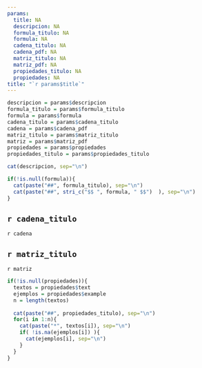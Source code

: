 ---
params:
  title: NA
  descripcion: NA
  formula_titulo: NA
  formula: NA
  cadena_titulo: NA
  cadena_pdf: NA
  matriz_titulo: NA
  matriz_pdf: NA
  propiedades_titulo: NA
  propiedades: NA
title: "`r params$title`"
---

```{r, echo = FALSE}

descripcion = params$descripcion
formula_titulo = params$formula_titulo
formula = params$formula
cadena_titulo = params$cadena_titulo
cadena = params$cadena_pdf
matriz_titulo = params$matriz_titulo
matriz = params$matriz_pdf
propiedades = params$propiedades
propiedades_titulo = params$propiedades_titulo

```


```{r, code1, results = "asis", echo = FALSE}

cat(descripcion, sep="\n")

if(!is.null(formula)){
  cat(paste("##", formula_titulo), sep="\n")
  cat(paste("##", stri_c("$$ ", formula, " $$")  ), sep="\n")
}

```

## `r cadena_titulo`

`r cadena`

## `r matriz_titulo`

`r matriz`

```{r, code2, results = "asis", echo = FALSE}

if(!is.null(propiedades)){
  textos = propiedades$text
  ejemplos = propiedades$example
  n = length(textos)
  
  cat(paste("##", propiedades_titulo), sep="\n")
  for(i in 1:n){
    cat(paste("*", textos[i]), sep="\n")
    if( !is.na(ejemplos[i]) ){
      cat(ejemplos[i], sep="\n")
    }
  }
}

```

